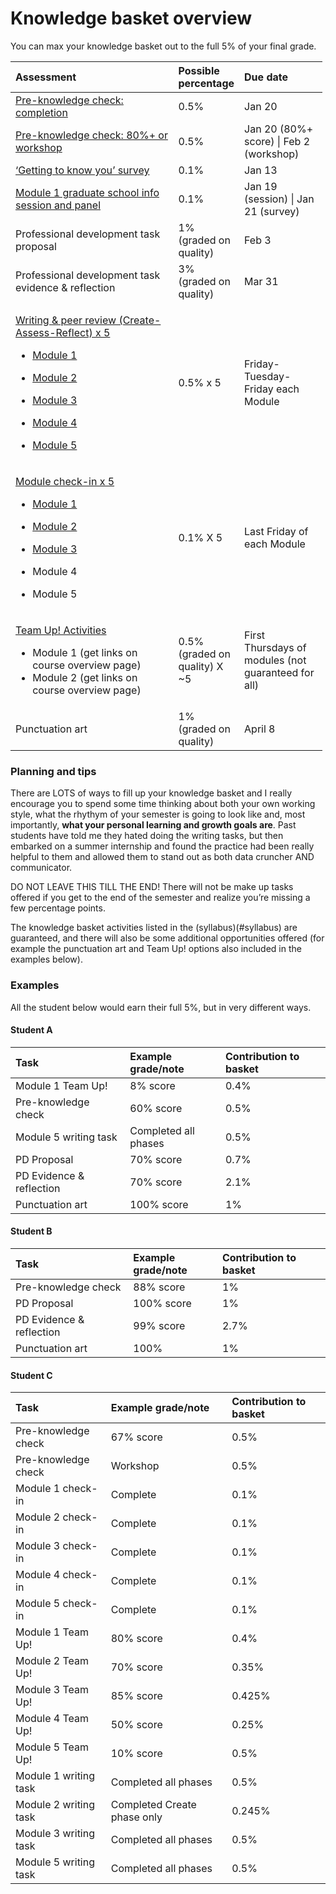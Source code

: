 # Knowledge basket overview

You can max your knowledge basket out to the full 5% of your final grade.

+--------------------------------------------------------------------------------------------------------+--------------------------------+-----------------------------------------------------+
| Assessment                                                                                             | Possible percentage            | Due date                                            |
+:=======================================================================================================+:===============================+:====================================================+
| [Pre-knowledge check: completion](https://q.utoronto.ca/courses/253305/quizzes/235900)                 | 0.5%                           | Jan 20                                              |
+--------------------------------------------------------------------------------------------------------+--------------------------------+-----------------------------------------------------+
| [Pre-knowledge check: 80%+ or workshop](https://q.utoronto.ca/courses/253305/assignments/781204)       | 0.5%                           | Jan 20 (80%+ score) \| Feb 2 (workshop)             |
+--------------------------------------------------------------------------------------------------------+--------------------------------+-----------------------------------------------------+
| ['Getting to know you' survey](https://q.utoronto.ca/courses/253305/quizzes/235067)                    | 0.1%                           | Jan 13                                              |
+--------------------------------------------------------------------------------------------------------+--------------------------------+-----------------------------------------------------+
| [Module 1 graduate school info session and panel](https://q.utoronto.ca/courses/253305/quizzes/239864) | 0.1%                           | Jan 19 (session) \| Jan 21 (survey)                 |
+--------------------------------------------------------------------------------------------------------+--------------------------------+-----------------------------------------------------+
| Professional development task proposal                                                                 | 1% (graded on quality)         | Feb 3                                               |
+--------------------------------------------------------------------------------------------------------+--------------------------------+-----------------------------------------------------+
| Professional development task evidence & reflection                                                    | 3% (graded on quality)         | Mar 31                                              |
+--------------------------------------------------------------------------------------------------------+--------------------------------+-----------------------------------------------------+
| [Writing & peer review (Create-Assess-Reflect) x 5](#knowledge-basket-writing-and-peer-feedback)       | 0.5% x 5                       | Friday-Tuesday-Friday each Module                   |
|                                                                                                        |                                |                                                     |
| -   [Module 1](https://q.utoronto.ca/courses/253305/assignments/781343)                                |                                |                                                     |
|                                                                                                        |                                |                                                     |
| -   [Module 2](https://q.utoronto.ca/courses/253305/assignments/782393)                                |                                |                                                     |
|                                                                                                        |                                |                                                     |
| -   [Module 3](https://q.utoronto.ca/courses/253305/assignments/782398)                                |                                |                                                     |
|                                                                                                        |                                |                                                     |
| -   [Module 4](https://q.utoronto.ca/courses/253305/assignments/782399)                                |                                |                                                     |
|                                                                                                        |                                |                                                     |
| -   [Module 5](https://q.utoronto.ca/courses/253305/assignments/782400)                                |                                |                                                     |
+--------------------------------------------------------------------------------------------------------+--------------------------------+-----------------------------------------------------+
| [Module check-in x 5](#module-check-ins)                                                               | 0.1% X 5                       | Last Friday of each Module                          |
|                                                                                                        |                                |                                                     |
| -   [Module 1](https://q.utoronto.ca/courses/253305/quizzes/236273)                                    |                                |                                                     |
|                                                                                                        |                                |                                                     |
| -   [Module 2](https://q.utoronto.ca/courses/253305/quizzes/236279)                                    |                                |                                                     |
|                                                                                                        |                                |                                                     |
| -   [Module 3](https://q.utoronto.ca/courses/253305/quizzes/236280)                                    |                                |                                                     |
|                                                                                                        |                                |                                                     |
| -   Module 4                                                                                           |                                |                                                     |
|                                                                                                        |                                |                                                     |
| -   Module 5                                                                                           |                                |                                                     |
+--------------------------------------------------------------------------------------------------------+--------------------------------+-----------------------------------------------------+
| [Team Up! Activities](#team-up-activities)                                                             | 0.5% (graded on quality) X \~5 | First Thursdays of modules (not guaranteed for all) |
|                                                                                                        |                                |                                                     |
| -   Module 1 (get links on course overview page)                                                       |                                |                                                     |
| -   Module 2 (get links on course overview page)                                                       |                                |                                                     |
+--------------------------------------------------------------------------------------------------------+--------------------------------+-----------------------------------------------------+
| Punctuation art                                                                                        | 1% (graded on quality)         | April 8                                             |
+--------------------------------------------------------------------------------------------------------+--------------------------------+-----------------------------------------------------+

### Planning and tips

There are LOTS of ways to fill up your knowledge basket and I really encourage you to spend some time thinking about both your own working style, what the rhythym of your semester is going to look like and, most importantly, **what your personal learning and growth goals are**. Past students have told me they hated doing the writing tasks, but then embarked on a summer internship and found the practice had been really helpful to them and allowed them to stand out as both data cruncher AND communicator.

DO NOT LEAVE THIS TILL THE END! There will not be make up tasks offered if you get to the end of the semester and realize you're missing a few percentage points.

The knowledge basket activities listed in the (syllabus)(\#syllabus) are guaranteed, and there will also be some additional opportunities offered (for example the punctuation art and Team Up! options also included in the examples below).

### Examples

All the student below would earn their full 5%, but in very different ways.

#### Student A

| Task                     | Example grade/note   | Contribution to basket |
|:-------------------------|:---------------------|:-----------------------|
| Module 1 Team Up!        | 8% score             | 0.4%                   |
| Pre-knowledge check      | 60% score            | 0.5%                   |
| Module 5 writing task    | Completed all phases | 0.5%                   |
| PD Proposal              | 70% score            | 0.7%                   |
| PD Evidence & reflection | 70% score            | 2.1%                   |
| Punctuation art          | 100% score           | 1%                     |

#### Student B

| Task                     | Example grade/note | Contribution to basket |
|:-------------------------|:-------------------|:-----------------------|
| Pre-knowledge check      | 88% score          | 1%                     |
| PD Proposal              | 100% score         | 1%                     |
| PD Evidence & reflection | 99% score          | 2.7%                   |
| Punctuation art          | 100%               | 1%                     |

#### Student C

| Task                  | Example grade/note          | Contribution to basket |
|:----------------------|:----------------------------|:-----------------------|
| Pre-knowledge check   | 67% score                   | 0.5%                   |
| Pre-knowledge check   | Workshop                    | 0.5%                   |
| Module 1 check-in     | Complete                    | 0.1%                   |
| Module 2 check-in     | Complete                    | 0.1%                   |
| Module 3 check-in     | Complete                    | 0.1%                   |
| Module 4 check-in     | Complete                    | 0.1%                   |
| Module 5 check-in     | Complete                    | 0.1%                   |
| Module 1 Team Up!     | 80% score                   | 0.4%                   |
| Module 2 Team Up!     | 70% score                   | 0.35%                  |
| Module 3 Team Up!     | 85% score                   | 0.425%                 |
| Module 4 Team Up!     | 50% score                   | 0.25%                  |
| Module 5 Team Up!     | 10% score                   | 0.5%                   |
| Module 1 writing task | Completed all phases        | 0.5%                   |
| Module 2 writing task | Completed Create phase only | 0.245%                 |
| Module 3 writing task | Completed all phases        | 0.5%                   |
| Module 5 writing task | Completed all phases        | 0.5%                   |
